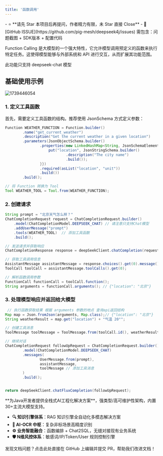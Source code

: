 ```yaml
---
title: '函数调用'
---
```


<Card title="写在最前：问题咨询请直接点击此处提交 ISSUE" icon="star" href="https://github.com/pig-mesh/deepseek4j/issues">
- ⭐️ **请先 Star 本项目后再提问，作者精力有限，未 Star 直接 Close**
- 🐞 [GitHub ISSUE](https://github.com/pig-mesh/deepseek4j/issues) 需包含：问题截图 + SDK版本 + 配置代码  
</Card>

Function Calling 是大模型的一个强大特性，它允许模型调用预定义的函数来执行特定任务。这使得模型能够与外部系统和 API 进行交互，从而扩展其功能范围。


<Warning>此功能只支持 deepseek-chat 模型</Warning>

## 基础使用示例

<img src='https://minio.pigx.vip/oss/202502/1739446054.png' alt='1739446054'/>

### 1. 定义工具函数

首先，需要定义工具函数的结构。推荐使用 JsonSchema 方式定义参数：

```java
Function WEATHER_FUNCTION = Function.builder()
        .name("get_current_weather")
        .description("Get the current weather in a given location")
        .parameters(JsonObjectSchema.builder()
                .properties(new LinkedHashMap<String, JsonSchemaElement>() {{
                    put("location", JsonStringSchema.builder()
                            .description("The city name")
                            .build());
                }})
                .required(asList("location", "unit"))
                .build())
        .build();

// 将 Function 转换为 Tool
Tool WEATHER_TOOL = Tool.from(WEATHER_FUNCTION);
```

### 2. 创建请求

```java
String prompt = "北京天气怎么样？"
ChatCompletionRequest request = ChatCompletionRequest.builder()
    .model(ChatCompletionModel.DEEPSEEK_CHAT) // 请注意只支持Chat模型
    .addUserMessage("prompt")
    .tools(WEATHER_TOOL)  // 添加工具函数
    .build();

// 发送请求并获取响应
ChatCompletionResponse response = deepSeekClient.chatCompletion(request).execute();

// 获取工具调用信息
AssistantMessage assistantMessage = response.choices().get(0).message();
ToolCall toolCall = assistantMessage.toolCalls().get(0);

// 解析函数调用参数
FunctionCall functionCall = toolCall.function();
String arguments = functionCall.arguments(); // {"location": "北京"}

```

### 3. 处理模型响应并返回给大模型

```java
 // 执行函数获取结果 根据 arguments 参数的地点 查询api返回结构
Map map = Json.fromJson(arguments, Map.class);// {"location": "北京"}
String weatherResult = map.get("location") + "气温 20°";

// 创建工具消息
ToolMessage toolMessage = ToolMessage.from(toolCall.id(), weatherResult);

// 继续对话
ChatCompletionRequest followUpRequest = ChatCompletionRequest.builder()
        .model(ChatCompletionModel.DEEPSEEK_CHAT)
        .messages(
                UserMessage.from(prompt),
                assistantMessage,
                toolMessage // 添加工具消息
        )
        .build();


return deepSeekClient.chatFluxCompletion(followUpRequest);
```

<Card title="PIG AI应用开发平台 | 适合中大型企业构建自主可控的AI中台" icon="link" href="https://ai.pig4cloud.com">
**为Java开发者提供全栈式AI工程化解决方案**，强类型/高可维护性架构，内置30+主流大模型支持。

- **🔍 知识引擎体系**：RAG 知识引擎全自动化多模态解决方案
- **📝 AI-OCR 中枢**：复杂非标场景高精度识别
- **⚙️ 业务智能融合**：函数编排 + Chat2SQL，无缝对接现有业务系统
- **🛡️ N维风控体系**：敏感词/IP/Token/User 规则控制引擎
</Card>

<Card title="文档有误？请协助编辑" icon="pencil" href="https://github.com/javaai-pig4cloud-com/javaai-docs/edit/main/deepseek/function.mdx">
  发现文档问题？点击此处直接在 GitHub 上编辑并提交 PR，帮助我们改进文档！
</Card>